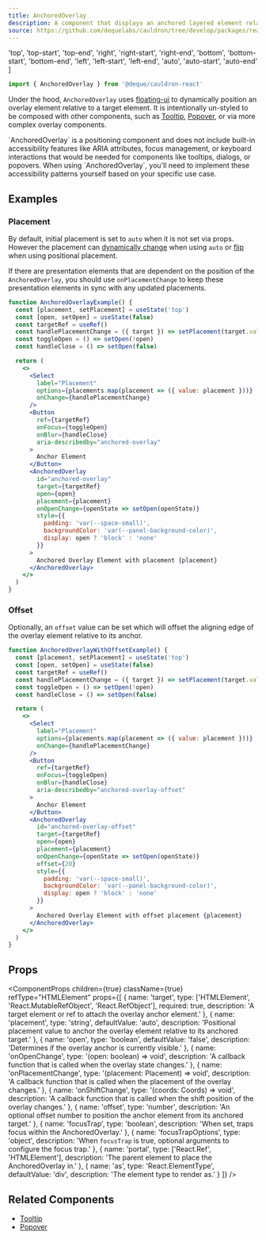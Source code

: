 ```yaml
---
title: AnchoredOverlay
description: A component that displays an anchored layered element relative to a target element.
source: https://github.com/dequelabs/cauldron/tree/develop/packages/react/src/components/AnchoredOverlay/index.tsx
---
```


  'top',
  'top-start',
  'top-end',
  'right',
  'right-start',
  'right-end',
  'bottom',
  'bottom-start',
  'bottom-end',
  'left',
  'left-start',
  'left-end',
  'auto',
  'auto-start',
  'auto-end'
]

```jsx
import { AnchoredOverlay } from '@deque/cauldron-react'
```

Under the hood, `AnchoredOverlay` uses [floating-ui](https://floating-ui.com/) to dynamically position an overlay element relative to a target element. It is intentionally un-styled to be composed with other components, such as [Tooltip]('./Tooltip'), [Popover](./Popover), or via more complex overlay components.

<Note>
  `AnchoredOverlay` is a positioning component and does not include built-in accessibility features like ARIA attributes, focus management, or keyboard interactions that would be needed for components like tooltips, dialogs, or popovers. When using `AnchoredOverlay`, you'll need to implement these accessibility patterns yourself based on your specific use case.
</Note>

## Examples

### Placement

By default, initial placement is set to `auto` when it is not set via props. However the placement can [dynamically change](https://floating-ui.com/docs/autoplacement) when using `auto` or [flip](https://floating-ui.com/docs/flip) when using positional placement. 

If there are presentation elements that are dependent on the position of the `AnchoredOverlay`, you should use `onPlacementChange` to keep these presentation elements in sync with any updated placements.

```jsx example
function AnchoredOverlayExample() {
  const [placement, setPlacement] = useState('top')
  const [open, setOpen] = useState(false)
  const targetRef = useRef()
  const handlePlacementChange = ({ target }) => setPlacement(target.value);
  const toggleOpen = () => setOpen(!open)
  const handleClose = () => setOpen(false)

  return (
    <>
      <Select
        label="Placement"
        options={placements.map(placement => ({ value: placement }))}
        onChange={handlePlacementChange}
      />
      <Button 
        ref={targetRef} 
        onFocus={toggleOpen}
        onBlur={handleClose}
        aria-describedby="anchored-overlay"
      >
        Anchor Element
      </Button>
      <AnchoredOverlay 
        id="anchored-overlay"
        target={targetRef} 
        open={open}
        placement={placement}
        onOpenChange={openState => setOpen(openState)}
        style={{ 
          padding: 'var(--space-small)',
          backgroundColor: 'var(--panel-background-color)', 
          display: open ? 'block' : 'none' 
        }}
      >
        Anchored Overlay Element with placement {placement}
      </AnchoredOverlay>
    </>
  )
}
```

### Offset

Optionally, an `offset` value can be set which will offset the aligning edge of the overlay element relative to its anchor.

```jsx example
function AnchoredOverlayWithOffsetExample() {
  const [placement, setPlacement] = useState('top')
  const [open, setOpen] = useState(false)
  const targetRef = useRef()
  const handlePlacementChange = ({ target }) => setPlacement(target.value);
  const toggleOpen = () => setOpen(!open)
  const handleClose = () => setOpen(false)

  return (
    <>
      <Select
        label="Placement"
        options={placements.map(placement => ({ value: placement }))}
        onChange={handlePlacementChange}
      />
      <Button 
        ref={targetRef} 
        onFocus={toggleOpen}
        onBlur={handleClose}
        aria-describedby="anchored-overlay-offset"
      >
        Anchor Element
      </Button>
      <AnchoredOverlay 
        id="anchored-overlay-offset"
        target={targetRef} 
        open={open}
        placement={placement}
        onOpenChange={openState => setOpen(openState)}
        offset={20}
        style={{ 
          padding: 'var(--space-small)',
          backgroundColor: 'var(--panel-background-color)', 
          display: open ? 'block' : 'none' 
        }}
      >
        Anchored Overlay Element with offset placement {placement}
      </AnchoredOverlay>
    </>
  )
}
```

## Props

<ComponentProps
  children={true}
  className={true}
  refType="HTMLElement"
  props={[
    {
      name: 'target',
      type: ['HTMLElement', 'React.MutableRefObject<HTMLElement>', 'React.RefObject<HTMLElement>'],
      required: true,
      description: 'A target element or ref to attach the overlay anchor element.'
    },
    {
      name: 'placement',
      type: 'string',
      defaultValue: 'auto',
      description: 'Positional placement value to anchor the overlay element relative to its anchored target.'
    },
    {
      name: 'open',
      type: 'boolean',
      defaultValue: 'false',
      description: 'Determines if the overlay anchor is currently visible.'
    },
    {
      name: 'onOpenChange',
      type: '(open: boolean) => void',
      description: 'A callback function that is called when the overlay state changes.'
    },
    {
      name: 'onPlacementChange',
      type: '(placement: Placement) => void',
      description: 'A callback function that is called when the placement of the overlay changes.'
    },
    {
      name: 'onShiftChange',
      type: '(coords: Coords) => void',
      description: 'A callback function that is called when the shift position of the overlay changes.'
    },
    {
      name: 'offset',
      type: 'number',
      description: 'An optional offset number to position the anchor element from its anchored target.'
    },
    {
      name: 'focusTrap',
      type: 'boolean',
      description: 'When set, traps focus within the AnchoredOverlay.'
    },
    {
      name: 'focusTrapOptions',
      type: 'object',
      description: 'When `focusTrap` is true, optional arguments to configure the focus trap.'
    },
    {
      name: 'portal',
      type: ['React.Ref', 'HTMLElement'],
      description: 'The parent element to place the AnchoredOverlay in.'
    },
    {
      name: 'as',
      type: 'React.ElementType',
      defaultValue: 'div',
      description: 'The element type to render as.'
    }
  ]}
/>

## Related Components

- [Tooltip](./Tooltip)
- [Popover](./Popover)

